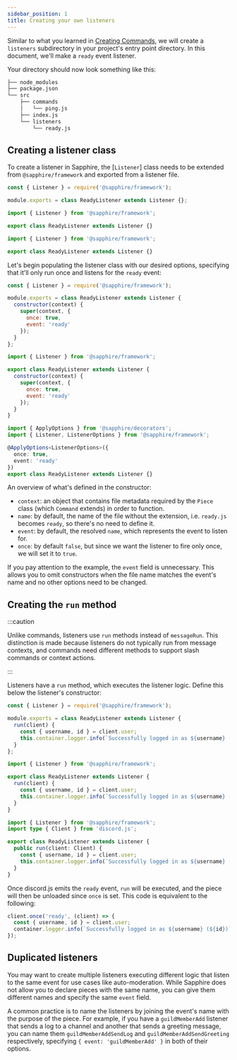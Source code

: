 ```yaml
---
sidebar_position: 1
title: Creating your own listeners
---
```



Similar to what you learned in [Creating Commands][creating-commands], we will create a `listeners` subdirectory in your
project's entry point directory. In this document, we'll make a `ready` event listener.

Your directory should now look something like this:

```bash {7-8}
├── node_modules
├── package.json
└── src
    ├── commands
    │   └── ping.js
    ├── index.js
    └── listeners
        └── ready.js
```

## Creating a listener class

To create a listener in Sapphire, the [`Listener`] class needs to be extended from `@sapphire/framework` and exported
from a listener file.

<Tabs groupId="language-choice">
<TabItem value="javascript" label="JavaScript" default>

```javascript {4-10}
const { Listener } = require('@sapphire/framework');

module.exports = class ReadyListener extends Listener {};
```

</TabItem>
<TabItem value="ESM" label="ESM">

```javascript {4-10}
import { Listener } from '@sapphire/framework';

export class ReadyListener extends Listener {}
```

</TabItem>
<TabItem value="typescript" label="TypeScript">

```typescript {4-7}
import { Listener } from '@sapphire/framework';

export class ReadyListener extends Listener {}
```

</TabItem>
</Tabs>

Let's begin populating the listener class with our desired options, specifying that it'll only run once and listens for
the `ready` event:

<Tabs groupId="language-choice">
<TabItem value="javascript" label="JavaScript" default>

```javascript {4-9}
const { Listener } = require('@sapphire/framework');

module.exports = class ReadyListener extends Listener {
  constructor(context) {
    super(context, {
      once: true,
      event: 'ready'
    });
  }
};
```

</TabItem>
<TabItem value="ESM" label="ESM">

```javascript {4-9}
import { Listener } from '@sapphire/framework';

export class ReadyListener extends Listener {
  constructor(context) {
    super(context, {
      once: true,
      event: 'ready'
    });
  }
}
```

</TabItem>
<TabItem value="typescript" label="TypeScript">

```typescript {4-7}
import { ApplyOptions } from '@sapphire/decorators';
import { Listener, ListenerOptions } from '@sapphire/framework';

@ApplyOptions<ListenerOptions>({
  once: true,
  event: 'ready'
})
export class ReadyListener extends Listener {}
```

</TabItem>
</Tabs>

An overview of what's defined in the constructor:

- `context`: an object that contains file metadata required by the `Piece` class (which `Command` extends) in order to
  function.
- `name`: by default, the name of the file without the extension, i.e. `ready.js` becomes `ready`, so there's no need to
  define it.
- `event`: by default, the resolved `name`, which represents the event to listen for.
- `once`: by default `false`, but since we want the listener to fire only once, we will set it to `true`.

If you pay attention to the example, the `event` field is unnecessary. This allows you to omit constructors when the
file name matches the event's name and no other options need to be changed.

## Creating the `run` method

:::caution

Unlike commands, listeners use `run` methods instead of `messageRun`. This distinction is made because listeners do not
typically run from message contexts, and commands need different methods to support slash commands or context actions.

:::

Listeners have a `run` method, which executes the listener logic. Define this below the listener's constructor:

<Tabs groupId="language-choice">
<TabItem value="javascript" label="JavaScript" default>

```javascript {4-7}
const { Listener } = require('@sapphire/framework');

module.exports = class ReadyListener extends Listener {
  run(client) {
    const { username, id } = client.user;
    this.container.logger.info(`Successfully logged in as ${username} (${id})`);
  }
};
```

</TabItem>
<TabItem value="ESM" label="ESM">

```javascript {4-7}
import { Listener } from '@sapphire/framework';

export class ReadyListener extends Listener {
  run(client) {
    const { username, id } = client.user;
    this.container.logger.info(`Successfully logged in as ${username} (${id})`);
  }
}
```

</TabItem>
<TabItem value="typescript" label="TypeScript">

```typescript {5-8}
import { Listener } from '@sapphire/framework';
import type { Client } from 'discord.js';

export class ReadyListener extends Listener {
  public run(client: Client) {
    const { username, id } = client.user;
    this.container.logger.info(`Successfully logged in as ${username} (${id})`);
  }
}
```

</TabItem>
</Tabs>

Once discord.js emits the `ready` event, `run` will be executed, and the piece will then be unloaded since `once` is
set. This code is equivalent to the following:

```javascript
client.once('ready', (client) => {
  const { username, id } = client.user;
  container.logger.info(`Successfully logged in as ${username} (${id})`);
});
```

## Duplicated listeners

You may want to create multiple listeners executing different logic that listen to the same event for use cases like
auto-moderation. While Sapphire does not allow you to declare pieces with the same name, you can give them different
names and specify the same `event` field.

A common practice is to name the listeners by joining the event's name with the purpose of the piece. For example, if
you have a `guildMemberAdd` listener that sends a log to a channel and another that sends a greeting message, you can
name them `guildMemberAddSendLog` and `guildMemberAddSendGreeting` respectively, specifying
`{ event: 'guildMemberAdd' }` in both of their options.

[creating-commands]: ../getting-started/creating-a-basic-command
